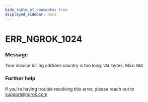 ```yaml
---
hide_table_of_contents: true
displayed_sidebar: docs
---
```



# ERR_NGROK_1024

### Message

Your invoice billing address country is too long: `VAL` bytes. Max: `MAX`

<ErrorDetails error="err_ngrok_1024" />

### Further help

If you're having trouble resolving this error, please reach out to [support@ngrok.com](mailto:support@ngrok.com?subject=Help%20with%20ERR_NGROK_1024)
